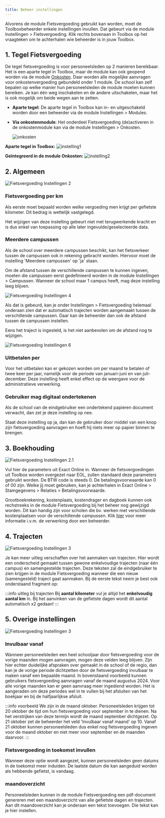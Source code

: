 ```yaml
---
title: Beheer instellingen
---
```


Alvorens de module Fietsvergoeding gebruikt kan worden, moet de Toolboxbeheerder enkele instellingen invullen. Dat gebeurt via de module Instellingen > Fietsvergoeding. Klik rechts bovenaan in Toolbox op het vraagteken om te achterhalen wie beheerder is in jouw Toolbox. 


## 1. Tegel Fietsvergoeding

De tegel fietsvergoeding is voor personeelsleden op 2 manieren bereikbaar. Het is een aparte tegel in Toolbox, maar de module kan ook geopend worden via de module [Onkosten](/onkosten). Daar worden alle mogelijke aanvragen voor onkostenvergoeding gebundeld onder 1 module. De school kan zelf bepalen op welke manier hun personeelsleden de module moeten kunnen bereiken. Je kan één weg inschakelen en de andere uitschakelen, maar het is ook mogelijk om beide wegen aan te zetten. 

- **Aparte tegel**: De aparte tegel in Toolbox kan in- en uitgeschakeld worden door een beheerder via de module Instellingen > Modules. 
- **Via onkostenmodule**: Het onderdeel Fietsvergoeding (de)activeren in de onkostenmodule kan via de module Instellingen > Onkosten.  

    ![onkosten](./onkosten.png)

**Aparte tegel in Toolbox:**
![instelling1](./instelling1.PNG)

**Geïntegreerd in de module Onkosten:**
![instelling2](./instelling2.png)

## 2. Algemeen

![Fietsvergoeding Instellingen 2](./fiets_2.png)

### Fietsvergoeding per km

Als eerste moet bepaald worden welke vergoeding men krijgt per gefietste kilometer. Dit bedrag is wettelijk vastgelegd. 

Het wijzigen van deze instelling gebeurt niet met terugwerkende kracht en is dus enkel van toepassing op alle later ingevulde/geselecteerde data.

### Meerdere campussen

Als de school over meerdere campussen beschikt, kan het fietsverkeer tussen de campussen ook in rekening gebracht worden. Hiervoor moet de instelling 'Meerdere campussen' op 'ja' staan.

Om de afstand tussen de verschillende campussen te kunnen ingeven, moeten die campussen eerst gedefinieerd worden in de module Instellingen > Campussen. Wanneer de school maar 1 campus heeft, mag deze instelling leeg blijven.

![Fietsvergoeding Instellingen 4](./fiets_4.png)

Als dat is gebeurd, kan je onder Instellingen > Fietsvergoeding helemaal onderaan zien dat er automatisch trajecten worden aangemaakt tussen de verschillende campussen. Daar kan de beheerder dan ook de afstand tussen de campussen instellen.

Eens het traject is ingesteld, is het niet aanbevolen om de afstand nog te wijzigen.

![Fietsvergoeding Instellingen 6](./fiets_6.PNG)

### Uitbetalen per

Voor het uitbetalen kan er gekozen worden om per maand te betalen of twee keer per jaar, namelijk voor de periode van januari-juni en van juli-december. Deze instelling heeft enkel effect op de weergave voor de administratieve verwerking.

### Gebruiker mag digitaal ondertekenen

Als de school van de eindgebruiker een ondertekend papieren document verwacht, dan zet je deze instelling op nee. 

Staat deze instelling op ja, dan kan de gebruiker door middel van een knop zijn fietsvergoeding aanvragen en hoeft hij niets meer op papier binnen te brengen.

## 3. Boekhouding

![Fietsvergoeding Instellingen 2.1](./fiets_2.1.PNG)

Vul hier de parameters uit Exact Online in. Wanneer de fietsvergoedingen uit Toolbox worden overgezet naar EOL, zullen standaard deze parameters gebruikt worden. De BTW code is steeds 0. De betalingsvoorwaarde kan 0 of 00 zijn. Welke jij moet gebruiken, kan je achterhalen in Exact Online > Stamgegevens > Relaties > Betalingsvoorwaarde. 

Grootboekrekening, kostenplaats, kostendrager en dagboek kunnen ook rechstreeks in de module Fietsvergoeding bij het beheer nog gewijzigd worden. Dit kan handig zijn voor scholen die bv. werken met verschillende kostenplaatsen voor de verschillende campussen. Klik [hier](/fietsvergoeding/verwerking/) voor meer informatie i.v.m. de verwerking door een beheerder. 

## 4. Trajecten

![Fietsvergoeding Instellingen 3](./fiets_3.png)

Je kan meer uitleg verschaffen over het aanmaken van trajecten. Hier wordt een onderscheid gemaakt tussen gewone enkelvoudige trajecten (naar één campus) en samengestelde trajecten. Deze teksten zal de eindgebruiker te zien krijgen in de module Fietsvergoeding wanneer die een nieuw (samengesteld) traject gaat aanmaken. Bij de eerste tekst neem je best ook onderstaand fragment op: 

:::info uitleg bij trajecten
Bij **aantal kilometer** vul je altijd het **enkelvoudig aantal km** in. Bij het aanvinken van de gefietste dagen wordt dit aantal automatisch x2 gedaan!
:::

## 5. Overige instellingen

![Fietsvergoeding Instellingen 3](./fiets_3.1.PNG)

### Invulbaar vanaf
Wanneer personeelsleden een heel schooljaar door fietsvergoeding voor de vorige maanden mogen aanvragen, mogen deze velden leeg blijven. Zijn hier echter duidelijke afspraken over gemaakt in de school of de regio, dan kan je de vorige periode dichtzetten door de fietsvergoeding invulbaar te maken vanaf een bepaalde maand. In bovenstaand voorbeeld kunnen gebruikers fietsvergoeding aanvragen vanaf de maand augustus 2024. Voor alle vorige maanden kan er geen aanvraag meer ingediend worden. Het is aangeraden om deze periodes wel in te vullen bij het afsluiten van het boekjaar en bij de halfjaarlijkse afsluit. 

:::info voorbeeld
We zijn in de maand oktober. Personeelsleden krijgen tot 20 oktober de tijd om hun fietsvergoeding voor september in te dienen. Na het verstrijken van deze termijn wordt de maand september dichtgezet. Op 21 oktober zet de beheerder het veld 'Invulbaar vanaf maand' op 10. Vanaf 21 oktober kunnen personeelsleden dus enkel nog fietsvergoeding ingeven voor de maand oktober en niet meer voor september en de maanden daarvoor. 
:::

### Fietsvergoeding in toekomst invullen
Wanneer deze optie wordt aangezet, kunnen personeelsleden geen datums in de toekomst meer induiden. De laatste datum die kan aangeduid worden als hebbende gefietst, is vandaag. 

### maandoverzicht
Personeelsleden kunnen in de module Fietsvergoeding een pdf-document genereren met een maandoverzicht van alle gefietste dagen en trajecten. Aan dit maandoverzicht kan je onderaan een tekst toevoegen. Die tekst kan je hier instellen. 


